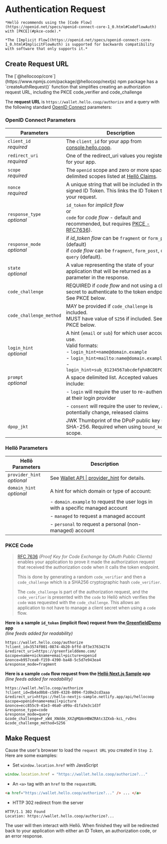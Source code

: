 
# Authentication Request

    *Hellō recommends using the [Code Flow](https://openid.net/specs/openid-connect-core-1_0.html#CodeFlowAuth) with [PKCE](#pkce-code).*

    *The [Implicit Flow](https://openid.net/specs/openid-connect-core-1_0.html#ImplicitFlowAuth) is supported for backwards compatibility with software that only supports it.*

## Create Request URL

<Callout type="info">
    The [`@hellocoop/core`](https://www.npmjs.com/package/@hellocoop/nextjs) npm package has a `createAuthRequest()` function that simplifies creating an authorization request URL, including the PKCE code_verifier and code_challenge
</Callout>

The **request URL** is `https://wallet.hello.coop/authorize` and a query with the following standard [OpenID Connect](https://openid.net/specs/openid-connect-core-1_0.html) parameters:

### OpenID Connect Parameters

|Parameters|Description|
|---|---|
|`client_id`<br/>*required*|The `client_id` for your app from [console.hello.coop](https://console.hello.coop).|
|`redirect_uri`<br/>*required*|One of the redirect_uri values you registered for your app.|
|`scope`<br/>*required*|The `openid` scope and zero or more space delimited scopes listed at [Hellō Claims](/docs/scopes).|
|`nonce`<br/>*required*|A unique string that will be included in the signed ID Token. This links the ID Token to your request.|
|`response_type`<br/>*optional*| `id_token` for *implicit flow* <br/>or<br/><span>`code` for *code flow* - default and recommended, but requires [PKCE - RFC7636](https://www.rfc-editor.org/rfc/rfc7636.html)).</span> |
|`response_mode`<br/>*optional*|if *id_token flow* can be `fragment` or `form_post` (default) <br/>if *code flow* can be `fragment`, `form_post`, or `query` (default).|
|`state`<br/>*optional*|A value representing the state of your application that will be returned as a parameter in the response.|
|`code_challenge`|REQUIRED if *code flow* and not using a client secret to authenticate to the token endpoint. See PKCE below.|
|`code_challenge_method`|MAY be provided if `code_challenge` is included.<br/>MUST have value of `S256` if included. See PKCE below.|
|`login_hint`<br/>*optional*|A hint (`email` or `sub`) for which user account to use.<br/>Valid formats:<br/>- `login_hint=name@domain.example`<br/>- `login_hint=mailto:name@domain.example`<br/>- `login_hint=sub_01234567abcdefghABCDEFGH_XXX`|
|`prompt`<br/>*optional*|A space delimited list. Accepted values include:|
|                   | - `login` will require the user to re-authenticate at their login provider|
|                   | - `consent` will require the user to review, and potentially change, released claims|
|`dpop_jkt` <ExperimentalTooltip />|JWK Thumbprint of the DPoP public key using SHA-256. Required when using `bound_key` scope.|

### Hellō Parameters

|Hellō Parameters|Description|
|---|---|
|`provider_hint`<br/>*optional*| See [Wallet API \| provider_hint](/docs/apis/wallet/#provider_hint) for details. |
|`domain_hint`<br/>*optional*|A hint for which domain or type of account: |
| | - `domain.example` to request the user logs in with a specific managed account |
| | - `managed` to request a managed account |
| | - `personal` to request a personal (non-managed) account |


### PKCE Code

> [RFC 7636](https://datatracker.ietf.org/doc/html/rfc7636) *(Proof Key for Code Exchange by OAuth Public Clients)* enables your application to prove it made the authorization request that received the authorization code when it calls the token endpoint. 
>
>
> This is done by generating a random `code_verifier` and then a `code_challenge` which is a SHA256 cryptographic hash `code_verifier`.
>
>
>The `code_challenge` is part of the authorization request, and the `code_verifier` is presented with the `code` to Hellō which verifies the `code` was requested with the `code_challenge`. This allows an application to not have to manage a client secret when using a `code` flow.


**Here is a sample `id_token` (implicit flow) request from the[ GreenfieldDemo](https://greenfielddemo.com) app**<br/>
*(line feeds added for readability)*

```http
https://wallet.hello.coop/authorize
?client_id=3574f001-0874-4b20-bffd-8f3e37634274
&redirect_uri=https://greenfielddemo.com/
&scope=name+nickname+email+picture+openid
&nonce=b957cea0-f159-4390-ba48-5c5d7e943ea4
&response_mode=fragment
```

**Here is a sample `code` flow request from the [Hellō Next.js Sample](https://hello-nextjs-sample.vercel.app/) app**<br/>
*(line feeds added for readability)*

```http
https://wallet.hello.coop/authorize
?client_id=db4ad0b8-c589-4328-8094-f2d0e2cd3aaa
&redirect_uri=https://hello-nextjs-sample.netlify.app/api/hellocoop
&scope=openid+name+email+picture
&nonce=ecc855c9-41e3-46a0-a99a-d1fa3e3c1d3f
&response_type=code
&response_mode=query
&code_challenge=F_xW4_XNddm_XXZgMQAnHBWZRAtc3ZXxb-kcL_rvDns
&code_challenge_method=S256
```

## Make Request

Cause the user's browser to load the `request URL` you created in `Step 2`. Here are some examples:
- Set `window.location.href` with JavaScript
```javascript
window.location.href = "https://wallet.hello.coop/authorize?..."
```
- An `<a>` tag with an `href` to the `requestURL`
```html
<a href="https://wallet.hello.coop/authorize?..." /> ... </a>
```
- HTTP 302 redirect from the server
```
HTTP/1.1 302 Found
Location: https://wallet.hello.coop/authorize?...
```

The user will then interact with Hellō. When finished they will be redirected back to your application with either an ID Token, an authorization code, or an error response.
